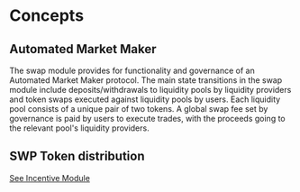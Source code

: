 
# Concepts

## Automated Market Maker

The swap module provides for functionality and governance of an Automated Market Maker protocol. The main state transitions in the swap module include deposits/withdrawals to liquidity pools by liquidity providers and token swaps executed against liquidity pools by users. Each liquidity pool consists of a unique pair of two tokens. A global swap fee set by governance is paid by users to execute trades, with the proceeds going to the relevant pool's liquidity providers.

## SWP Token distribution

[See Incentive Module](../../incentive/spec/01_concepts.md)


>

